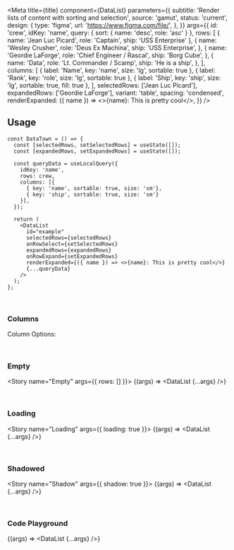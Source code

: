

<Meta
  title={title}
  component={DataList}
  parameters={{
    subtitle: 'Render lists of content with sorting and selection',
    source: 'gamut',
    status: 'current',
    design: {
      type: 'figma',
      url: 'https://www.figma.com/file/',
    },
  }}
  args={{
    id: 'crew',
    idKey: 'name',
    query: { sort: { name: 'desc', role: 'asc' } },
    rows: [
      { name: 'Jean Luc Picard', role: 'Captain', ship: 'USS Enterprise' },
      {
        name: 'Wesley Crusher',
        role: 'Deus Ex Machina',
        ship: 'USS Enterprise',
      },
      {
        name: 'Geordie LaForge',
        role: 'Chief Engineer / Rascal',
        ship: 'Borg Cube',
      },
      {
        name: 'Data',
        role: 'Lt. Commander / Scamp',
        ship: 'He is a ship',
      },
    ],
    columns: [
      { label: 'Name', key: 'name', size: 'lg', sortable: true },
      { label: 'Rank', key: 'role', size: 'lg', sortable: true },
      { label: 'Ship', key: 'ship', size: 'lg', sortable: true, fill: true },
    ],
    selectedRows: ['Jean Luc Picard'],
    expandedRows: ['Geordie LaForge'],
    variant: 'table',
    spacing: 'condensed',
    renderExpanded: ({ name }) => <>{name}: This is pretty cool</>,
  }}
/>

## Usage

```tsx
const DataTown = () => {
  const [selectedRows, setSelectedRows] = useState([]);
  const [expandedRows, setExpandedRows] = useState([]);

  const queryData = useLocalQuery({
    idKey: 'name',
    rows: crew,
    columns: [{
      { key: 'name', sortable: true, size: 'sm'},
      { key: 'ship', sortable: true, size: 'sm'}
    }],
  });

  return (
    <DataList
      id="example"
      selectedRows={selectedRows}
      onRowSelect={setSelectedRows}
      expandedRows={expandedRows}
      onRowExpand={setExpandedRows}
      renderExpanded={({ name }) => <>{name}: This is pretty cool</>}
      {...queryData}
    />
  );
};
```

<br />

### Columns

Column Options:

<Story name="Demo">
  <DataListTemplate />
</Story>

<br />

### Empty

<Story name="Empty" args={{ rows: [] }}>
  {(args) => <DataList {...args} />}
</Story>

<br />

### Loading

<Story name="Loading" args={{ loading: true }}>
  {(args) => <DataList {...args} />}
</Story>

<br />

### Shadowed

<Story name="Shadow" args={{ shadow: true }}>
  {(args) => <DataList {...args} />}
</Story>

<br />

### Code Playground

<Story name="DataList">{(args) => <DataList {...args} />}</Story>

<br />
<br />
<br />

<PropsTable story="DataList" />
